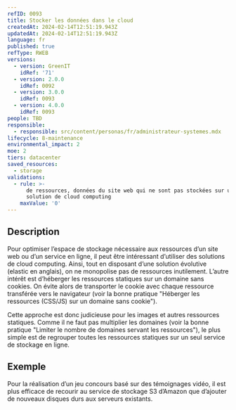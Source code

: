 ```yaml
---
refID: 0093
title: Stocker les données dans le cloud
createdAt: 2024-02-14T12:51:19.943Z
updatedAt: 2024-02-14T12:51:19.943Z
language: fr
published: true
refType: RWEB
versions:
  - version: GreenIT
    idRef: '71'
  - version: 2.0.0
    idRef: 0092
  - version: 3.0.0
    idRef: 0093
  - version: 4.0.0
    idRef: 0093
people: TBD
responsible:
  - responsible: src/content/personas/fr/administrateur-systemes.mdx
lifecycle: 8-maintenance
environmental_impact: 2
moe: 2
tiers: datacenter
saved_resources:
  - storage
validations:
  - rule: >-
      de ressources, données du site web qui ne sont pas stockées sur une
      solution de cloud computing
    maxValue: '0'
---
```


## Description

Pour optimiser l’espace de stockage nécessaire aux ressources d’un site web ou d’un service en ligne, il peut être intéressant d’utiliser des solutions de cloud computing. Ainsi, tout en disposant d’une solution évolutive (elastic en anglais), on ne monopolise pas de ressources inutilement. L’autre intérêt est d’héberger les ressources statiques sur un domaine sans cookies. On évite alors de transporter le cookie avec chaque ressource transférée vers le navigateur (voir la bonne pratique "Héberger les ressources (CSS/JS) sur un domaine sans cookie").

Cette approche est donc judicieuse pour les images et autres ressources statiques. Comme il ne faut pas multiplier les domaines (voir la bonne pratique "Limiter le nombre de domaines servant les ressources"), le plus simple est de regrouper toutes les ressources statiques sur un seul service de stockage en ligne.

## Exemple

Pour la réalisation d’un jeu concours basé sur des témoignages vidéo, il est plus efficace de recourir au service de stockage S3 d’Amazon que d’ajouter de nouveaux disques durs aux serveurs existants.
